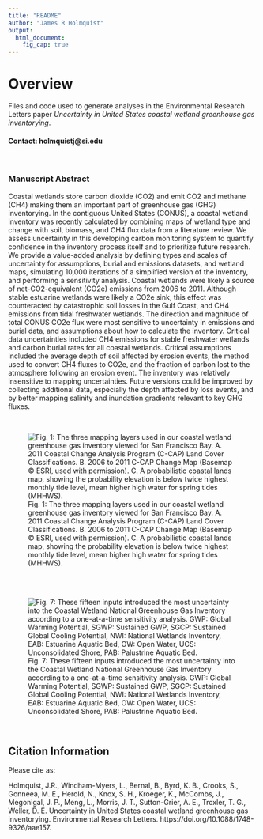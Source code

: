 ```yaml
---
title: "README"
author: "James R Holmquist"
output:
  html_document:
    fig_cap: true
---
```


# Overview
Files and code used to generate analyses in the Environmental Research Letters paper _Uncertainty in United States coastal wetland greenhouse gas inventorying_. 

#### Contact: holmquistj@si.edu

<br>

### Manuscript Abstract
Coastal wetlands store carbon dioxide (CO2) and emit CO2 and methane (CH4) making them an important part of greenhouse gas (GHG) inventorying. In the contiguous United States (CONUS), a coastal wetland inventory was recently calculated by combining maps of wetland type and change with soil, biomass, and CH4 flux data from a literature review. We assess uncertainty in this developing carbon monitoring system to quantify confidence in the inventory process itself and to prioritize future research. We provide a value-added analysis by defining types and scales of uncertainty for assumptions, burial and emissions datasets, and wetland maps, simulating 10,000 iterations of a simplified version of the inventory, and performing a sensitivity analysis. Coastal wetlands were likely a source of net-CO2-equivalent (CO2e) emissions from 2006 to 2011. Although stable estuarine wetlands were likely a CO2e sink, this effect was counteracted by catastrophic soil losses in the Gulf Coast, and CH4 emissions from tidal freshwater wetlands. The direction and magnitude of total CONUS CO2e flux were most sensitive to uncertainty in emissions and burial data, and assumptions about how to calculate the inventory. Critical data uncertainties included CH4 emissions for stable freshwater wetlands and carbon burial rates for all coastal wetlands. Critical assumptions included the average depth of soil affected by erosion events, the method used to convert CH4 fluxes to CO2e, and the fraction of carbon lost to the atmosphere following an erosion event. The inventory was relatively insensitive to mapping uncertainties. Future versions could be improved by collecting additional data, especially the depth affected by loss events, and by better mapping salinity and inundation gradients relevant to key GHG fluxes.

<br>

![Fig. 1: The three mapping layers used in our coastal wetland greenhouse gas inventory viewed for San Francisco Bay. A. 2011 Coastal Change Analysis Program (C-CAP) Land Cover Classifications. B. 2006 to 2011 C-CAP Change Map (Basemap © ESRI, used with permission). C. A probabilistic coastal lands map, showing the probability elevation is below twice highest monthly tide level, mean higher high water for spring tides (MHHWS).](figs/main/1 NGGI Mapping Slide.jpg)

<br>
<br>

![Fig. 7: These fifteen inputs introduced the most uncertainty into the Coastal Wetland National Greenhouse Gas Inventory according to a one-at-a-time sensitivity analysis. GWP: Global Warming Potential, SGWP: Sustained GWP, SGCP: Sustained Global Cooling Potential, NWI: National Wetlands Inventory, EAB: Estuarine Aquatic Bed, OW: Open Water, UCS: Unconsolidated Shore, PAB: Palustrine Aquatic Bed.](figs/main/7 Sensitivity Analysis 3 by 6 180808.jpg)

<br>

## Citation Information
Please cite as:

Holmquist, J.R., Windham-Myers, L., Bernal, B., Byrd, K. B., Crooks, S., Gonneea, M. E., Herold, N., Knox, S. H., Kroeger, K., McCombs, J., Megonigal, J. P., Meng, L., Morris, J. T., Sutton-Grier, A. E., Troxler, T. G., Weller, D. E. Uncertainty in United States coastal wetland greenhouse gas inventorying. Environmental Research Letters.  https://doi.org/10.1088/1748-9326/aae157.

